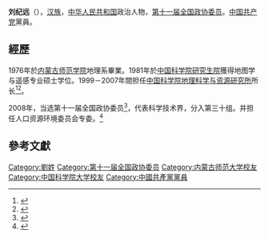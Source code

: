 {{Infobox academic
| name               = 刘纪远
| image              = 
| caption            = 
| birth_date         =  {{birth year and age|1947|5}} 
| birth_place        = [[上海市|上海市]]
| nationality        = {{PRC}} 
| alma_mater         =[[内蒙古师范学院|内蒙古师范学院]]<br>[[中国科学院研究生院|中国科学院研究生院]]
| party ={{中国共产党}} 
}}
'''刘纪远'''（{{bd|1947年|5月|}}），[[汉族|汉族]]，[[中华人民共和国|中华人民共和国]]政治人物，[[第十一届全国政协委员|第十一届全国政协委员]]。[[中国共产党|中国共产党]]黨員。

==經歷==
1976年於[[内蒙古师范学院|内蒙古师范学院]]地理系畢業。1981年於[[中国科学院研究生院|中国科学院研究生院]]獲得地图学与遥感专业硕士学位。1999－2007年間担任[[中国科学院地理科学与资源研究所|中国科学院地理科学与资源研究所]]所长<ref>{{cite web |title=刘纪远 |url=http://sourcedb.igsnrr.cas.cn/zw/zjrck/200906/t20090626_1842324.html |publisher=中国科学院地理科学与资源研究所 |accessdate=2019-10-02 |archive-date=2020-05-21 |archive-url=https://web.archive.org/web/20200521225231/http://sourcedb.igsnrr.cas.cn/zw/zjrck/200906/t20090626_1842324.html |dead-url=no }}</ref><ref>{{cite web |title=刘纪远 |url=http://www.ucas.ac.cn/site/14?u=04d1c80e-c488-4809-939a-8c63b4f27281 |publisher=中国科学院大学 |accessdate=2019-10-02 |archive-date=2019-10-02 |archive-url=https://web.archive.org/web/20191002025320/http://www.ucas.ac.cn/site/14%3Fu%3D04d1c80e-c488-4809-939a-8c63b4f27281 |dead-url=no }}</ref>。

2008年，当选第十一届全国政协委员<ref>{{cite news|title=第十一届全国政协委员名单|url=http://www.indaa.com.cn/zt/2009qglh/zxzs/200903/t20090303_127573.html|accessdate=2013-04-09|newspaper=新华社北京1月25日电 中国人民政治协商会议第十一届全国委员会委员名单(共2237人，2008年1月25日政协第十届全国委员会常务委员会第二十次会议通过)|date=2008年1月25日|deadurl=yes|archiveurl=https://web.archive.org/web/20130928014403/http://www.indaa.com.cn/zt/2009qglh/zxzs/200903/t20090303_127573.html|archivedate=2013年9月28日}}</ref>，代表科学技术界，分入第三十组。并担任人口资源环境委员会专委。<ref>{{cite news|title=全国政协信息-刘纪远|url=http://www.cppcc.gov.cn/CMS/wylibary/showJcwyxtInfoWylibary.action?tabJcwyxt.guid=11W0010090&wytype=wjwy|accessdate=2013-04-11|newspaper=全国政协委员会|archive-date=2016-03-04|archive-url=https://web.archive.org/web/20160304211337/http://www.cppcc.gov.cn/CMS/wylibary/showJcwyxtInfoWylibary.action?tabJcwyxt.guid=11W0010090&wytype=wjwy|dead-url=no}}</ref>

==參考文獻==
{{reflist}}
{{中国政治人物小作品}}

[[Category:劉姓|Category:劉姓]]
[[Category:第十一届全国政协委员|Category:第十一届全国政协委员]]
[[Category:内蒙古师范大学校友|Category:内蒙古师范大学校友]]
[[Category:中国科学院大学校友|Category:中国科学院大学校友]]
[[Category:中國共產黨黨員|Category:中國共產黨黨員]]